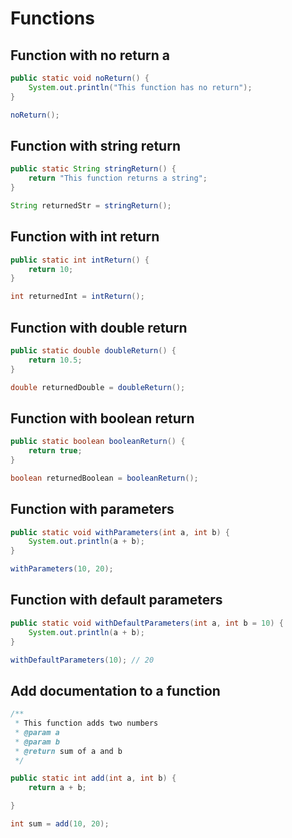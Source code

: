 # Functions

## Function with no return a

```java
public static void noReturn() {
    System.out.println("This function has no return");
}

noReturn();
```

## Function with string return

```java
public static String stringReturn() {
    return "This function returns a string";
}

String returnedStr = stringReturn();
```

## Function with int return

```java
public static int intReturn() {
    return 10;
}

int returnedInt = intReturn();
```

## Function with double return

```java
public static double doubleReturn() {
    return 10.5;
}

double returnedDouble = doubleReturn();
```

## Function with boolean return

```java
public static boolean booleanReturn() {
    return true;
}

boolean returnedBoolean = booleanReturn();
```

## Function with parameters

```java
public static void withParameters(int a, int b) {
    System.out.println(a + b);
}

withParameters(10, 20);
```

## Function with default parameters

```java
public static void withDefaultParameters(int a, int b = 10) {
    System.out.println(a + b);
}

withDefaultParameters(10); // 20
```

## Add documentation to a function

```java
/**
 * This function adds two numbers
 * @param a
 * @param b
 * @return sum of a and b
 */

public static int add(int a, int b) {
    return a + b;

}

int sum = add(10, 20);
```
